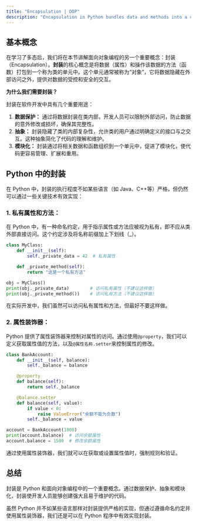 ```yaml
---
title: "Encapsulation | OOP"
description: "Encapsulation in Python bundles data and methods into a class, restricting external access to ensure data security and integrity. Python's approach to encapsulation is more flexible than in languages like Java, using naming conventions and property decorators to control access and modify properties. This feature aids in simplifying code management and enhances modularity and abstraction, making the code easier to maintain and reuse."
---
```


## 基本概念

在学习了多态后，我们将在本节讲解面向对象编程的另一个重要概念：封装（Encapsulation）。**封装**的核心概念是将数据（属性）和操作该数据的方法（函数）打包到一个称为类的单元中。这个单元通常被称为“对象”，它将数据隐藏在外部访问之外，提供对数据的受控和安全的交互。

**为什么我们需要封装？**

封装在软件开发中具有几个重要用途：

1. **数据保护：** 通过将数据封装在类内部，开发人员可以限制外部访问，防止数据的意外修改或损坏，确保其完整性。
2. **抽象：** 封装隐藏了类的内部复杂性，允许类的用户通过明确定义的接口与之交互。这种抽象简化了代码的理解和维护。
3. **模块化：** 封装通过将相关数据和函数组织到一个单元中，促进了模块化，使代码更容易管理、扩展和重用。

## Python 中的封装

在 Python 中，封装的执行程度不如某些语言（如 Java、C++等）严格，但仍然可以通过一些关键技术有效实现：

### 1. 私有属性和方法：

在 Python 中，有一种命名约定，用于指示属性或方法应被视为私有，即不应从类外部直接访问。这个约定涉及将名称前缀加上下划线（\_）。

```python
class MyClass:
    def __init__(self):
        self._private_data = 42  # 私有属性

    def _private_method(self):
        return "这是一个私有方法"

obj = MyClass()
print(obj._private_data)        # 访问私有属性（不建议这样做）
print(obj._private_method())    # 访问私有方法（不建议这样做）
```

在实际开发中，我们虽然可以访问私有属性和方法，但最好不要这样做。

### 2. 属性装饰器：

Python 提供了属性装饰器来控制对属性的访问。通过使用`@property`，我们可以定义获取属性值的方法，以及`@属性名称.setter`来控制属性的修改。

```python
class BankAccount:
    def __init__(self, balance):
        self._balance = balance

    @property
    def balance(self):
        return self._balance

    @balance.setter
    def balance(self, value):
        if value < 0:
            raise ValueError("余额不能为负数")
        self._balance = value

account = BankAccount(1000)
print(account.balance)  # 访问余额属性
account.balance = 1500  # 修改余额属性
```

通过使用属性装饰器，我们就可以在获取或设置属性值时，强制规则和验证。

## 总结

封装是 Python 和面向对象编程中的一个重要概念。通过数据保护、抽象和模块化，封装使开发人员能够创建强大且易于维护的代码。

虽然 Python 并不如某些语言那样对封装提供严格的实现，但通过遵循命名约定并使用属性装饰器，我们还是可以在 Python 程序中有效实现封装。
